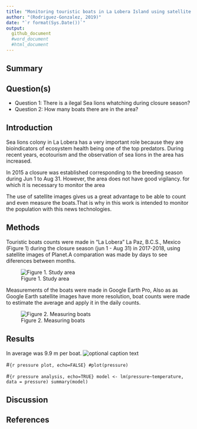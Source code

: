 ```yaml
---
title: "Monitoring touristic boats in La Lobera Island using satellite images"
author: "(Rodriguez-Gonzalez, 2019)"
date: "`r format(Sys.Date())`"
output: 
  github_document
  #word_document
  #html_document
---
```


## Summary


## Question(s)


* Question 1: There is a ilegal Sea lions whatching during closure season?
* Question 2: How many boats there are in the area?


## Introduction

Sea lions colony in La Lobera has a very important role because they are bioindicators of ecosystem health being one of the top predators. During recent years, ecotourism and the observation of sea lions in the area has increased.

In 2015 a closure was established corresponding to the breeding season during Jun 1 to Aug 31. However, the area does not have good vigilancy. for which it is necessary to monitor the area

The  use of satellite images gives us a great advantage to be able to count and even measure the boats.That is why in this work is intended to monitor the population with this news technologies.


## Methods

Touristic boats counts were made in "La Lobera" La Paz, B.C.S., Mexico (Figure 1) during the closure season (jun 1 - Aug 31) in 2017-2018, using satellite images of Planet.A comparation was made by days to see diferences between months. 


![Figure 1. Study area](l.png)

Measurements of the boats were made in Google Earth Pro, Also as as Google Earth satellite images have more resolution, boat counts were made to estimate the average and apply it in the daily counts. 

![Figure 2. Measuring boats](t.png)


## Results

In average was 9.9 m per boat. 
![optional caption text](r.png)


#```{r pressure plot, echo=FALSE}
#plot(pressure)
```

#```{r pressure analysis, echo=TRUE}
model <- lm(pressure~temperature, data = pressure)
summary(model)
```

## Discussion


## References

